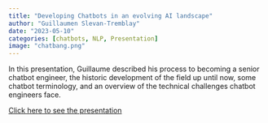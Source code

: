 ```yaml
---
title: "Developing Chatbots in an evolving AI landscape"
author: "Guillaumen Slevan-Tremblay"
date: "2023-05-10"
categories: [chatbots, NLP, Presentation]
image: "chatbang.png"
---
```


In this presentation, Guillaume described his process to becoming a senior chatbot engineer, the historic development of the field up until now, some chatbot terminology, and an overview of the technical challenges chatbot engineers face. 

[Click here to see the presentation](chatbots.pdf)